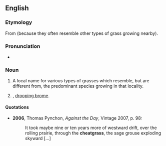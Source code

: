 ==English==
{{rfi}}
{{wikipedia}}
===Etymology===
From {{compound|cheat|grass}} (because they often resemble other types of grass growing nearby).

===Pronunciation===
* {{IPA|/ˈtʃiːtɡɹɑːs/}}

===Noun===
{{en-noun|cheatgrasses}}

# {{rfv-sense}} A local name for various types of grasses which resemble, but are different from, the predominant species growing in that locality.
# {{taxlink|Bromus tectorum|species}}, [[drooping brome]].

====Quotations====
* '''2006''', Thomas Pynchon, ''Against the Day'', Vintage 2007, p. 98:
*: It took maybe nine or ten years more of westward drift, over the rolling prairie, through the '''cheatgrass''', the sage grouse exploding skyward [...]